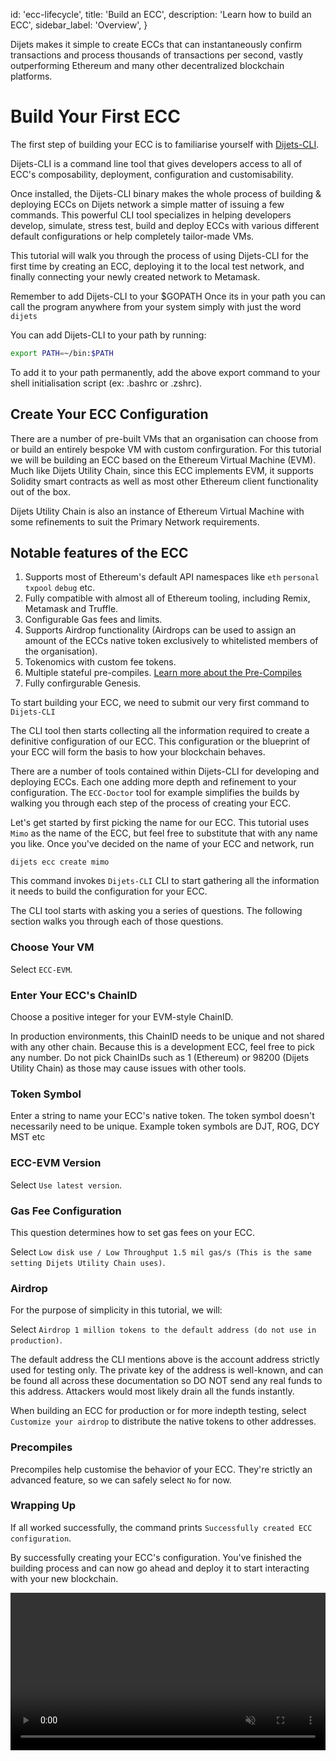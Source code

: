 
  id: 'ecc-lifecycle',
  title: 'Build an ECC',
  description: 'Learn how to build an ECC',
  sidebar_label: 'Overview',
}

Dijets makes it simple to create ECCs that can instantaneously confirm transactions and process thousands of transactions per second, 
vastly outperforming Ethereum and many other decentralized blockchain platforms.

# Build Your First ECC

The first step of building your ECC is to familiarise yourself with [Dijets-CLI]().

Dijets-CLI is a command line tool that gives developers access to all of ECC's composability, deployment, configuration and customisability.

Once installed, the Dijets-CLI binary makes the whole process of building & deploying ECCs on Dijets network a simple matter of issuing a few commands.
This powerful CLI tool specializes in helping developers develop, simulate, stress test, build and deploy ECCs with various different default configurations
or help completely tailor-made VMs.

This tutorial will walk you through the process of using Dijets-CLI for the first time by creating an ECC,
deploying it to the local test network, and finally connecting your newly created network to Metamask.

<Admonition type="info">

  Remember to add Dijets-CLI to your $GOPATH Once its in your path you can call the program anywhere from your system
  simply with just the word `dijets`

  </Admonition>

You can add Dijets-CLI to your path by running:

```bash
export PATH=~/bin:$PATH
```

To add it to your path permanently, add the above export command to your shell initialisation script
(ex: .bashrc or .zshrc).

## Create Your ECC Configuration

There are a number of pre-built VMs that
an organisation can choose from or build an entirely bespoke VM with custom confirguration. For this tutorial we will be building an ECC based on the Ethereum Virtual Machine (EVM).
Much like Dijets Utility Chain, since this ECC implements EVM, it supports Solidity smart contracts as well as most other Ethereum client functionality out of the box.

<Admonition type="info">

  Dijets Utility Chain is also an instance of Ethereum Virtual Machine with some refinements to suit the Primary Network requirements.

  </Admonition>

## Notable features of the ECC

1. Supports most of Ethereum's default API namespaces like `eth` `personal` `txpool` `debug` etc.
1. Fully compatible with almost all of Ethereum tooling, including Remix, Metamask and Truffle.
1. Configurable Gas fees and limits.
1. Supports Airdrop functionality (Airdrops can be used to assign an amount of the ECCs native token exclusively to whitelisted members of the organisation).
1. Tokenomics with custom fee tokens.
1. Multiple stateful pre-compiles. [Learn more about the Pre-Compiles]()
1. Fully confirgurable Genesis.


To start building your ECC, we need to submit our very first command to `Dijets-CLI`

The CLI tool then
starts collecting all the information required to create a definitive configuration of our ECC. This configuration or the blueprint of your ECC will form
the basis to how your blockchain behaves.

There are a number of tools contained within Dijets-CLI for developing and deploying ECCs. Each one adding more depth and refinement to your configuration. 
The `ECC-Doctor` tool for example simplifies the builds by walking you through each step of the process of creating your ECC. 

Let's get started by
first picking the name for our ECC. This tutorial uses `Mimo` as the name of the ECC, but feel free to substitute that
with any name you like. Once you've decided on the name of your ECC and network, run

`dijets ecc create mimo`

This command invokes `Dijets-CLI` CLI to start gathering all the information it needs to build the
configuration for your ECC.

The CLI tool starts with asking you a series of questions.
The following section walks you through each of those questions.

### Choose Your VM

Select `ECC-EVM`.

### Enter Your ECC's ChainID

Choose a positive integer for your EVM-style ChainID.

In production environments, this ChainID needs to be unique and not shared with any other chain.
Because this is a development ECC, feel free to pick any number. Do not pick
ChainIDs such as 1 (Ethereum) or 98200 (Dijets Utility Chain) as those may cause issues with other
tools.

### Token Symbol

Enter a string to name your ECC's native token. The token symbol doesn't necessarily need to be unique.
Example token symbols are DJT, ROG, DCY MST etc

### ECC-EVM Version

Select `Use latest version`.

### Gas Fee Configuration

This question determines how to set gas fees on your ECC.

Select `Low disk use / Low Throughput 1.5 mil gas/s (This is the same setting Dijets Utility Chain uses)`.

### Airdrop

For the purpose of simplicity in this tutorial, we will:

Select `Airdrop 1 million tokens to the default address (do not use in production)`.

<Admonition type="info">
The default address the CLI mentions above is the account address strictly used for testing only. The private key of the address is well-known,
and can be found all across these documentation so DO NOT send any real funds to this address. Attackers
would most likely drain all the funds instantly.
</Admonition>

When building an ECC for production or for more indepth testing, select `Customize your airdrop` to distribute the native tokens
to other addresses.

### Precompiles

Precompiles help customise the behavior of your ECC. They're strictly an
advanced feature, so we can safely select `No` for now.

### Wrapping Up

If all worked successfully, the command prints `Successfully created ECC configuration`.

By successfully creating your ECC's configuration. You've finished the building process and can now go ahead and deploy
it to start interacting with your new blockchain.

<video width="100%" autoPlay="autoplay" muted playsInline controls={true}>
  <source
    src="/docs/video/create-ecc.mov"
    type="video/mp4"
    muted
    playsInline
  />
</video>



